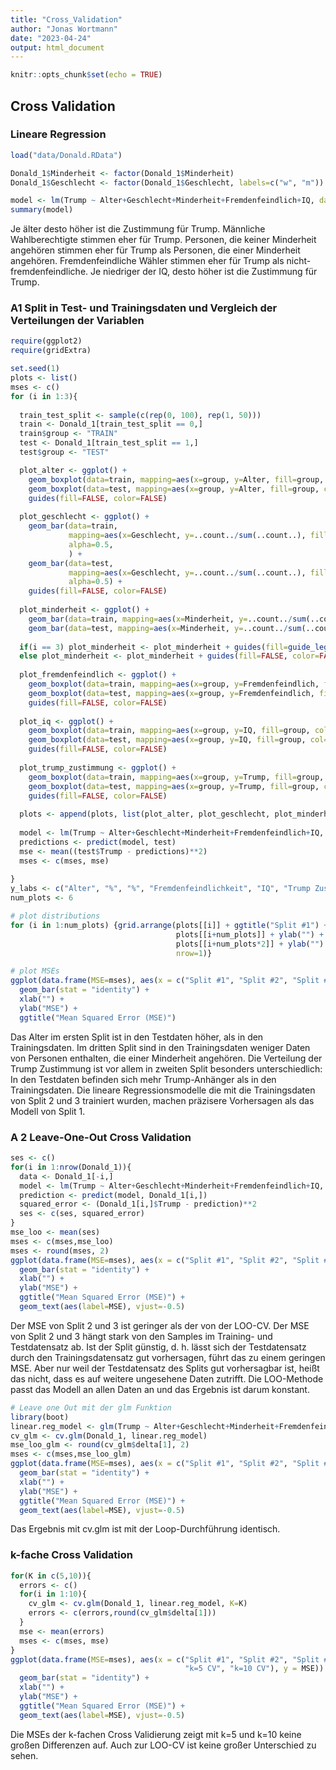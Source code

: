 ```yaml
---
title: "Cross_Validation"
author: "Jonas Wortmann"
date: "2023-04-24"
output: html_document
---
```


```r
knitr::opts_chunk$set(echo = TRUE)
```

## Cross Validation

### Lineare Regression

```r
load("data/Donald.RData")

Donald_1$Minderheit <- factor(Donald_1$Minderheit)
Donald_1$Geschlecht <- factor(Donald_1$Geschlecht, labels=c("w", "m"))

model <- lm(Trump ~ Alter+Geschlecht+Minderheit+Fremdenfeindlich+IQ, data=Donald_1)
summary(model)
```

Je älter desto höher ist die Zustimmung für Trump. Männliche Wahlberechtigte stimmen eher für Trump. Personen, die keiner Minderheit angehören stimmen eher für Trump als Personen, die einer Minderheit angehören. Fremdenfeindliche Wähler stimmen eher für Trump als nicht-fremdenfeindliche. Je niedriger der IQ, desto höher ist die Zustimmung für Trump.

### A1 Split in Test- und Trainingsdaten und Vergleich der Verteilungen der Variablen

```r
require(ggplot2)
require(gridExtra)

set.seed(1)
plots <- list()
mses <- c()
for (i in 1:3){
  
  train_test_split <- sample(c(rep(0, 100), rep(1, 50)))
  train <- Donald_1[train_test_split == 0,]
  train$group <- "TRAIN"
  test <- Donald_1[train_test_split == 1,]
  test$group <- "TEST"

  plot_alter <- ggplot() + 
    geom_boxplot(data=train, mapping=aes(x=group, y=Alter, fill=group, col=group),  alpha=0.5) +
    geom_boxplot(data=test, mapping=aes(x=group, y=Alter, fill=group, col=group), alpha=0.5) +
    guides(fill=FALSE, color=FALSE)
  
  plot_geschlecht <- ggplot() + 
    geom_bar(data=train, 
             mapping=aes(x=Geschlecht, y=..count../sum(..count..), fill=group, col=group), 
             alpha=0.5,
             ) +
    geom_bar(data=test, 
             mapping=aes(x=Geschlecht, y=..count../sum(..count..), fill=group, col=group), 
             alpha=0.5) +
    guides(fill=FALSE, color=FALSE)
  
  plot_minderheit <- ggplot() +
    geom_bar(data=train, mapping=aes(x=Minderheit, y=..count../sum(..count..), fill=group, col=group), alpha=0.5) +
    geom_bar(data=test, mapping=aes(x=Minderheit, y=..count../sum(..count..), fill=group, col=group), alpha=0.5)
    
  if(i == 3) plot_minderheit <- plot_minderheit + guides(fill=guide_legend(), color=guide_legend())
  else plot_minderheit <- plot_minderheit + guides(fill=FALSE, color=FALSE)
  
  plot_fremdenfeindlich <- ggplot() +
    geom_boxplot(data=train, mapping=aes(x=group, y=Fremdenfeindlich, fill=group, col=group), alpha=0.5) +
    geom_boxplot(data=test, mapping=aes(x=group, y=Fremdenfeindlich, fill=group, col=group), alpha=0.5) +
    guides(fill=FALSE, color=FALSE)
  
  plot_iq <- ggplot() +
    geom_boxplot(data=train, mapping=aes(x=group, y=IQ, fill=group, col=group), alpha=0.5) +
    geom_boxplot(data=test, mapping=aes(x=group, y=IQ, fill=group, col=group), alpha=0.5) +
    guides(fill=FALSE, color=FALSE)
  
  plot_trump_zustimmung <- ggplot() +
    geom_boxplot(data=train, mapping=aes(x=group, y=Trump, fill=group, col=group), alpha=0.5) +
    geom_boxplot(data=test, mapping=aes(x=group, y=Trump, fill=group, col=group), alpha=0.5) +
    guides(fill=FALSE, color=FALSE)
   
  plots <- append(plots, list(plot_alter, plot_geschlecht, plot_minderheit, plot_fremdenfeindlich, plot_iq, plot_trump_zustimmung))
  
  model <- lm(Trump ~ Alter+Geschlecht+Minderheit+Fremdenfeindlich+IQ, data=train)
  predictions <- predict(model, test)
  mse <- mean((test$Trump - predictions)**2)
  mses <- c(mses, mse)
  
}
y_labs <- c("Alter", "%", "%", "Fremdenfeindlichkeit", "IQ", "Trump Zustimmung (%)")
num_plots <- 6

# plot distributions
for (i in 1:num_plots) {grid.arrange(plots[[i]] + ggtitle("Split #1") + ylab(y_labs[i]),
                                     plots[[i+num_plots]] + ylab("") + ggtitle("Split #2"),
                                     plots[[i+num_plots*2]] + ylab("") + ggtitle("Split #3"), 
                                     nrow=1)}

# plot MSEs
ggplot(data.frame(MSE=mses), aes(x = c("Split #1", "Split #2", "Split #3"), y = MSE)) +
  geom_bar(stat = "identity") +
  xlab("") +
  ylab("MSE") +
  ggtitle("Mean Squared Error (MSE)")
```

Das Alter im ersten Split ist in den Testdaten höher, als in den Trainingsdaten. Im dritten Split sind in den Trainingsdaten weniger Daten von Personen enthalten, die einer Minderheit angehören. Die Verteilung der Trump Zustimmung ist vor allem in zweiten Split besonders unterschiedlich: In den Testdaten befinden sich mehr Trump-Anhänger als in den Trainingsdaten. Die lineare Regressionsmodelle die mit die Trainingsdaten von Split 2 und 3 trainiert wurden, machen präzisere Vorhersagen als das Modell von Split 1.

### A 2 Leave-One-Out Cross Validation

```r

ses <- c()
for(i in 1:nrow(Donald_1)){
  data <- Donald_1[-i,]
  model <- lm(Trump ~ Alter+Geschlecht+Minderheit+Fremdenfeindlich+IQ, data=data)
  prediction <- predict(model, Donald_1[i,])
  squared_error <- (Donald_1[i,]$Trump - prediction)**2
  ses <- c(ses, squared_error)
}
mse_loo <- mean(ses)
mses <- c(mses,mse_loo)
mses <- round(mses, 2)
ggplot(data.frame(MSE=mses), aes(x = c("Split #1", "Split #2", "Split #3", "LOO-CV"), y = MSE)) +
  geom_bar(stat = "identity") +
  xlab("") +
  ylab("MSE") +
  ggtitle("Mean Squared Error (MSE)") +
  geom_text(aes(label=MSE), vjust=-0.5)
```

Der MSE von Split 2 und 3 ist geringer als der von der LOO-CV. Der MSE von Split 2 und 3 hängt stark von den Samples im Training- und Testdatensatz ab. Ist der Split günstig, d. h. lässt sich der Testdatensatz durch den Trainingsdatensatz gut vorhersagen, führt das zu einem geringen MSE. Aber nur weil der Testdatensatz des Splits gut vorhersagbar ist, heißt das nicht, dass es auf weitere ungesehene Daten zutrifft. Die LOO-Methode passt das Modell an allen Daten an und das Ergebnis ist darum konstant.

```r
# Leave one Out mit der glm Funktion
library(boot)
linear.reg_model <- glm(Trump ~ Alter+Geschlecht+Minderheit+Fremdenfeindlich+IQ, data=Donald_1)
cv_glm <- cv.glm(Donald_1, linear.reg_model)
mse_loo_glm <- round(cv_glm$delta[1], 2)
mses <- c(mses,mse_loo_glm)
ggplot(data.frame(MSE=mses), aes(x = c("Split #1", "Split #2", "Split #3", "LOO-CV", "LOO-CV glm"), y = MSE)) +
  geom_bar(stat = "identity") +
  xlab("") +
  ylab("MSE") +
  ggtitle("Mean Squared Error (MSE)") +
  geom_text(aes(label=MSE), vjust=-0.5)
```

Das Ergebnis mit cv.glm ist mit der Loop-Durchführung identisch.

### k-fache Cross Validation

```r
for(K in c(5,10)){
  errors <- c()
  for(i in 1:10){
    cv_glm <- cv.glm(Donald_1, linear.reg_model, K=K)
    errors <- c(errors,round(cv_glm$delta[1]))
  }
  mse <- mean(errors)
  mses <- c(mses, mse)
}
ggplot(data.frame(MSE=mses), aes(x = c("Split #1", "Split #2", "Split #3", "LOO-CV", "LOO-CV glm",
                                       "k=5 CV", "k=10 CV"), y = MSE)) +
  geom_bar(stat = "identity") +
  xlab("") +
  ylab("MSE") +
  ggtitle("Mean Squared Error (MSE)") +
  geom_text(aes(label=MSE), vjust=-0.5)
```
Die MSEs der k-fachen Cross Validierung zeigt mit k=5 und k=10 keine großen Differenzen auf. Auch zur LOO-CV ist keine großer Unterschied zu sehen. 
